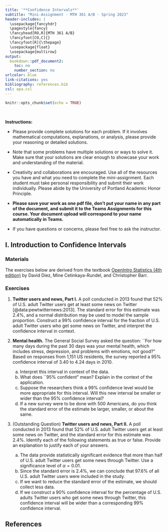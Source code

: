 ---
title: '**Confidence Intervals**'
subtitle: "Mini-Assignment - MTH 361 A/B - Spring 2023"
header-includes: |
  \usepackage{fancyhdr}
  \pagestyle{fancy}
  \fancyhead[RO,R]{MTH 361 A/B}
  \fancyfoot[CO,C]{}
  \fancyfoot[R]{\thepage}
  \usepackage{float}
  \usepackage{multirow}
output:
  bookdown::pdf_document2:
    toc: no
    number_section: no
urlcolor: blue
link-citations: yes
bibliography: references.bib
csl: apa.csl
---

```{r setup, include=FALSE}
knitr::opts_chunk$set(echo = TRUE)
```

\

**Instructions:**
 
 * Please provide complete solutions for each problem. If it involves mathematical computations, explanations, or analysis, please provide your reasoning or detailed solutions.
 
 * Note that some problems have multiple solutions or ways to solve it. Make sure that your solutions are clear enough to showcase your work and understanding of the material.
 
 * Creativity and collaborations are encouraged. Use all of the resources you have and what you need to complete the mini-assignment. Each student must take personal responsibility and submit their work individually. Please abide by the University of Portland Academic Honor Principle.
 
 * **Please save your work as one pdf file, don't put your name in any part of the document, and submit it to the Teams Assignments for this course. Your document upload will correspond to your name automatically in Teams.**
 
 * If you have questions or concerns, please feel free to ask the instructor.

\newpage

## I. Introduction to Confidence Intervals

### Materials

The exercises below are derived from the textbook [OpenIntro Statistics (4th edition)](https://www.openintro.org/book/os/){target="_blank"} by David Diez, Mine Cetinkaya-Rundel, and Christopher Barr.

### Exercises

1. **Twitter users and news, Part I.** A poll conducted in 2013 found that 52\% of U.S. adult Twitter users get at least some news on Twitter [@data:pewtwitternews:2013]. The standard error for this estimate was 2.4\%, and a normal distribution may be used to model the sample proportion. Construct a 99\% confidence interval for the fraction of U.S. adult Twitter users who get some news on Twitter, and interpret the confidence interval in context.

2. **Mental health.** The General Social Survey asked the question: ``For how many days during the past 30 days was your mental health, which includes stress, depression, and problems with emotions, not good?" Based on responses from 1,151 US residents, the survey reported a 95\% confidence interval of 3.40 to 4.24 days in 2010.

    a. Interpret this interval in context of the data.
    b. What does ``95\% confident" mean? Explain in the context of the application.
    c. Suppose the researchers think a 99\% confidence level would be more appropriate for this interval. Will this new interval be smaller or wider than the 95\% confidence interval?
    d. If a new survey were to be done with 500 Americans, do you think the standard error of the estimate be larger, smaller, or about the same.

3. (Outstanding Question) **Twitter users and news, Part II.** A poll conducted in 2013 found that 52\% of U.S. adult Twitter users get at least some news on Twitter, and the standard error for this estimate was 2.4\%. Identify each of the following statements as true or false. Provide an explanation to justify each of your answers.

    a. The data provide statistically significant evidence that more than half of U.S. adult Twitter users get some news through Twitter. Use a significance level of $\alpha = 0.01$.
    b. Since the standard error is 2.4\%, we can conclude that 97.6\% of all U.S. adult Twitter users were included in the study.
    c. If we want to reduce the standard error of the estimate, we should collect less data.
    d. If we construct a 90\% confidence interval for the percentage of U.S. adults Twitter users who get some news through Twitter, this confidence interval will be wider than a corresponding 99\% confidence interval.
    
\newpage

## References {#ref}

<div id="refs"></div>